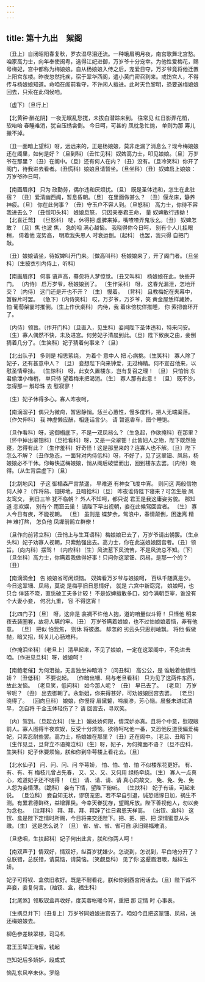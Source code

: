 ```yaml
---
---
---
```

title: 第十九出　絮阁
---



〔丑上〕自闭昭阳春复秋，罗衣湿尽泪还流。一种蛾眉明月夜，南宫歌舞北宫愁。咱家高力士，向年奉使闽粤，选得江妃进御，万岁爷十分宠幸。为他性爱梅花，赐号梅妃，宫中都称为梅娘娘。自从杨娘娘入侍之后，宠爱日夺，万岁爷竟将他迁置上阳宫东楼。昨夜忽然托疾，宿于翠华西阁，遣小黄门密召到来。戒饬宫人，不得传与杨娘娘知道。命咱在阁前看守，不许闲人擅进。此时天色黎明，恐要送梅娘娘回去，只索在此伺候咱。



〔虚下〕〔旦行上〕



【北黄钟·醉花阴】一夜无眠乱愁搅，未拔白潜踪来到。 往常见 红日影弄花梢， 软咍咍 春睡难消，犹自压绣衾倒。 今日呵，可甚的 凤枕急忙抛， 单则为那 筹儿撇不掉。

〔丑一面暗上望科〕呀，远远来的，正是杨娘娘，莫非走漏了消息么？现今梅娘娘还在阁里，如何是好？〔旦到科〕〔丑忙见科〕奴婢高力士，叩见娘娘。〔旦〕万岁爷在那里？〔丑〕在阁中。〔旦〕还有何人在内？〔丑〕没有。〔旦冷笑科〕你开了阁门，待我进去看者。〔丑慌科〕娘娘且请暂坐。〔旦坐科〕〔丑〕奴婢启上娘娘：万岁爷昨日呵，



【南画眉序】 只为 政勤劳，偶尔违和厌烦扰。〔旦〕 既是圣体违和，怎生在此驻宿？ 〔丑〕爱清幽西阁，暂息昏朝。〔旦〕 在里面做甚么？ 〔丑〕偃龙床，静养神疲。〔旦〕 你在此何事？ 〔丑〕守玉户不容人到。〔旦怒科〕 高力士，你待不容我进去么？ 〔丑慌叩头科〕 娘娘息怒， 只因亲奉君王命， 量 奴婢敢行违拗！ 【北喜迁莺】 〔旦怒科〕 唗，休得把 虚脾来掉，嘴喳喳弄鬼妆幺。〔丑〕 奴婢怎敢？ 〔旦〕焦 也波 焦， 急的咱 满心越恼。 我晓得你今日呵， 别有个人儿挂眼稍， 倚着他 宠势高， 明欺我失恩人 时衰运倒。〔起科〕 也罢，我只得 自把门敲。

〔丑〕娘娘请坐，待奴婢叫开门来。〔做高叫科〕杨娘娘来了，开了阁门者。〔旦坐科〕〔生披衣引内侍上，听科〕



【南画眉序】 何事 语声高，蓦忽将人梦惊觉。〔丑又叫科〕 杨娘娘在此，快些开门。 〔内侍〕 启万岁爷，杨娘娘到了。 〔生作呆科〕 呀， 这春光漏泄，怎地开交？〔内侍〕 这门还是开也不开？ 〔生〕 慢着。 〔背科〕 且教梅妃在夹幕中，暂躲片时罢。 〔急下〕〔内侍笑科〕 哎，万岁爷，万岁爷，笑 黄金屋恁样藏娇， 怕 葡萄架霎时推倒。〔生上作伏桌科〕 内侍，我 着床傍枕佯推睡， 你 索把兽环开了。

〔内侍〕领旨。〔作开门科〕〔旦直入，见生科〕妾闻陛下圣体违和，特来问安。〔生〕寡人偶然不快，未及进宫。何劳妃子清晨到此。〔旦〕陛下致疾之由，妾倒猜着几分了。〔生笑科〕妃子猜着何事来？〔旦〕



【北出队子】 多则是 相思萦绕， 为着个 意中人 把 心病挑。〔生笑科〕 寡人除了妃子，还有甚意中人？ 〔旦〕 妾想陛下向来钟爱，无过梅精。何不宣召他来，以慰圣情牵挂。 〔生惊科〕 呀，此女久置楼东，岂有复召之理！ 〔旦〕 只怕悄 东君偷泄小梅梢， 单只待 望着梅来把渴消。〔生〕 寡人那有此意！ 〔旦〕 既不沙，怎得那一 斛珍珠 去 慰寂寥！

〔生〕妃子休得多心。寡人昨夜呵，



【南滴溜子】偶只为微疴，暂思静悄。恁兰心蕙性，慢多度料，把人无端奚落。〔作欠伸科〕 我 神虚懒应酬，相逢话言少。 请 暂返香车，图个睡饱。

〔旦作看科〕呀，这御榻底下，不是一双凤舄么？〔生急起，作欲掩科〕在那里？〔怀中掉出翠钿科〕〔旦拾看科〕呀，又是一朵翠钿！此皆妇人之物，陛下既然独寝，怎得有此？〔生作羞科〕好奇怪！这是那里来的？连寡人也不解。〔旦〕陛下怎么不解？〔丑作急态，一面背对内侍低科〕呀，不好了，见了这翠钿、凤舄，杨娘娘必不干休。你每快送梅娘娘，悄从阁后破壁而出，回到楼东去罢。〔内侍〕晓得。〔从生背后虚下〕〔旦〕



【北刮地风】 子这 御榻森严宫禁遥， 早难道 有神女飞度中宵。 则问这 两般信物何人掉？〔作将舄、钿掷地，丑暗拾科〕〔旦〕 昨夜谁侍陛下寝来？可怎生般 凤友鸾交， 到日三竿 犹不临朝？ 外人不知呵，都只说 君王是我这庸姿劣貌。 那知道 恋欢娱， 别有个 雨窟云巢！ 请陛下早出视朝，妾在此候驾回宫者。 〔生〕 寡人今日有疾，不能视朝。 〔旦〕 虽则是 蝶梦余，鸳浪中，春情颠倒，困迷离 精神 难打熬， 怎负他 凤墀前鹄立群僚！

〔旦作向前背立科〕〔丑悄上与生耳语科〕梅娘娘已去了，万岁爷请出朝罢。〔生点头科〕妃子劝寡人视朝，只索勉强出去。高力士，你在此送娘娘回宫者。〔丑〕领旨。〔向内科〕摆驾！〔内应科〕〔生〕风流惹下风流苦，不是风流总不知。〔下〕〔旦坐科〕高力士，你瞒着我做得好事！只问你这翠钿、凤舄，是那一个的？〔丑〕



【南滴滴金】 告 娘娘省可闲烦恼。 奴婢看万岁爷与娘娘呵， 百纵千随真是少。 今日这翠钿、凤舄，莫说 是梅亭旧日恩情好， 就是 六宫中新窈窕， 娘娘呵，也只合 佯装不晓，直恁破工夫多计较！ 不是奴婢擅敢多口，如今满朝臣宰，谁没有个大妻小妾， 何况九重， 容 不得这宵！

【北四门子】〔旦〕 呀，这非是 衾裯不许他人抱，道的咱量似斗筲！ 只怪他 明来夜去装圈套，故将人瞒的牢。〔丑〕 万岁爷瞒着娘娘，也不过怕娘娘着恼，非有他意。 〔旦〕 把似 怕我焦， 则休 将彼邀。 却怎的 劣云头只思别岫飘。 将他 假做抛，暗又招，转关儿心肠难料。

〔作掩泪坐科〕〔老旦上〕清早起来，不见了娘娘，一定在这翠阁中，不免进去咱。〔作进见旦科〕呀，娘娘呵！



【南鲍老催】为何泪抛，无言独坐神暗消？〔问丑科〕 高公公，是 谁触着他情性娇？〔丑低科〕 不要说起。 〔作暗出钿、舄与老旦看科〕 只为见了这两件东西，故此发恼。 〔老旦笑，低问科〕 如今那人呢？ 〔丑〕 早已去了。 〔老旦〕 万岁爷呢？ 〔丑〕 出去御朝了。永新姐，你来得甚好，可劝娘娘回宫去罢。 〔老旦〕 晓得了。 〔回向旦科〕 娘娘，你慢将 眉黛颦，啼痕渗，芳心恼。晨餐未进过清早， 怎自将 千金玉体轻伤了？ 请 回宫去，寻欢笑。

〔内〕驾到。〔旦起立科〕〔生上〕媚处娇何限，情深妒亦真。且将个中意，慰取眼前人。寡人图得半夜欢娱，反受十分烦恼。欲待呵叱他一番，又恐他反道我偏爱梅妃，只索忍耐些罢。高力士，杨娘娘在那里？〔丑〕还在阁中。〔老旦、丑暗下〕〔生作见旦，旦背立不语掩泣科〕〔生〕呀，妃子，为何掩面不语？〔旦不应科，生笑科〕妃子休要烦恼，朕和你到华萼楼上看花去。〔旦〕



【北水仙子】 问、问、问、问 华萼娇， 怕、怕、怕、怕 不似楼东花更好。 有、有、有、有 梅枝儿曾占先春， 又、又、又、又何用 绿杨牵绕。〔生〕 寡人一点真心，难道妃子还不晓得！ 〔旦〕 请、请、请、请 真心向故交， 免、免、免、免 人怨为妾情薄。〔跪科〕 妾有下情，望陛下俯听。 〔生扶科〕 妃子有话，可起来说。 〔旦泣科〕 妾自知无状，谬窃宠恩。若不早自引退，诚恐谣诼日加，祸生不测。有累君德鲜终，益增罪戾。今幸天眷犹存，望赐斥放。陛下善视他人，勿以妾为念也。 〔泣拜科〕 拜、拜、拜、拜辞了往日君恩天样高。 〔出钗、盒科〕 这钗、盒是陛下定情时所赐，今日将来交还陛下。把、把、把、把 深情蜜意从头缴。〔生〕 这是怎么说？ 〔旦〕 省、省、省、省可自 承旧赐福难消。

〔旦悲咽，生扶起科〕妃子何出此言，朕和你两人呵！



【南双声子】情双好，情双好，纵百岁犹嫌少。怎说到，怎说到，平白地分开了？总朕错，总朕错，请莫恼，请莫恼。〔笑觑旦科〕 见了你 这颦眉泪眼，越样生娇。

妃子可将钗、盒依旧收好。既是不耐看花，朕和你到西宫闲话去。〔旦〕陛下诚不弃妾，妾复何言。〔袖钗、盒，福生科〕



【北尾煞】领取钗盒再收好，度芙蓉帐暖今宵，重把 那 定情 时 心事表。

〔生携旦并下〕〔丑复上〕万岁爷同娘娘进宫去了。咱如今且把这翠钿、凤舄，送还梅娘娘去。



柳色参差映翠楼，司马札





君王玉辇正淹留。钱起





岂知妃后多娇妒，段成式





恼乱东风卒未休。罗隐